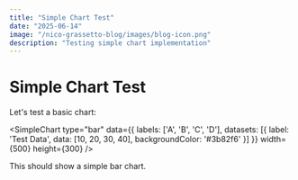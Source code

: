 ```yaml
---
title: "Simple Chart Test"
date: "2025-06-14"
image: "/nico-grassetto-blog/images/blog-icon.png"
description: "Testing simple chart implementation"
---
```



# Simple Chart Test

Let's test a basic chart:

<SimpleChart 
  type="bar"
  data={{
    labels: ['A', 'B', 'C', 'D'],
    datasets: [{
      label: 'Test Data',
      data: [10, 20, 30, 40],
      backgroundColor: '#3b82f6'
    }]
  }}
  width={500}
  height={300}
/>

This should show a simple bar chart.
